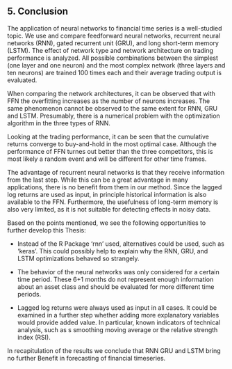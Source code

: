 ## 5. Conclusion {#conclusion}

The application of neural networks to financial time series is a well-studied topic. We use and compare feedforward neural networks, recurrent neural networks (RNN), gated recurrent unit (GRU), and long short-term memory (LSTM). The effect of network type and network architecture on trading performance is analyzed. All possible combinations between the simplest (one layer and one neuron) and the most complex network (three layers and ten neurons) are trained 100 times each and their average trading output is evaluated.

When comparing the network architectures, it can be observed that with FFN the overfitting increases as the number of neurons increases. The same phenomenon cannot be observed to the same extent for RNN, GRU and LSTM. Presumably, there is a numerical problem with the optimization algorithm in the three types of RNN. 

Looking at the trading performance, it can be seen that the cumulative returns converge to buy-and-hold in the most optimal case. Although the performance of FFN turnes out better than the three competitors, this is most likely a random event and will be different for other time frames. 

The advantage of recurrent neural networks is that they receive information from the last step. While this can be a great advantage in many applications, there is no benefit from them in our method. Since the lagged log returns are used as input, in principle historical information is also available to the FFN. Furthermore, the usefulness of long-term memory is also very limited, as it is not suitable for detecting effects in noisy data. 

Based on the points mentioned, we see the following opportunities to further develop this Thesis:

- Instead of the R Package 'rnn' used, alternatives could be used, such as 'keras'. This could possibly help to explain why the RNN, GRU, and LSTM optimizations behaved so strangely. 

- The behavior of the neural networks was only considered for a certain time period. These 6+1 months do not represent enough information about an asset class and should be evaluated for more different time periods. 

- Lagged log returns were always used as input in all cases. It could be examined in a further step whether adding more explanatory variables would provide added value. In particular, known indicators of technical analysis, such as s smoothing moving average or the relative strength index (RSI).







In recapitulation of the results we conclude that RNN GRU and LSTM bring no further Benefit in forecasting of financial timeseries.